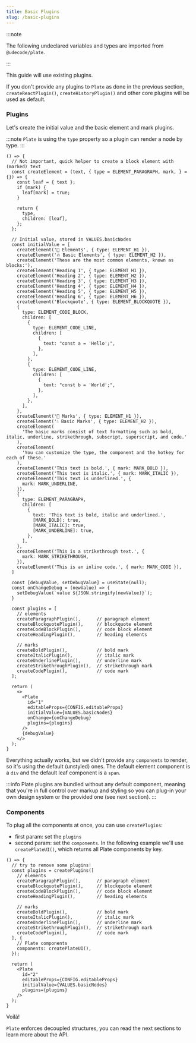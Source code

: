 ```yaml
---
title: Basic Plugins
slug: /basic-plugins
---
```


:::note

The following undeclared variables and types are imported from `@udecode/plate`.

:::

This guide will use existing plugins.

If you don't provide any plugins to `Plate` as done in the previous section, 
`createReactPlugin()`, `createHistoryPlugin()` and other core plugins will be used as default.

### Plugins

Let's create the initial value and the basic element and mark plugins.

:::note
`Plate` is using the `type` property so a plugin can render a node by type.
:::

```tsx live
() => {
  // Not important, quick helper to create a block element with (marked) text
  const createElement = (text, { type = ELEMENT_PARAGRAPH, mark, } = {}) => {
    const leaf = { text };
    if (mark) {
      leaf[mark] = true;
    }
  
    return {
      type,
      children: [leaf],
    };
  };
  
  // Initial value, stored in VALUES.basicNodes
  const initialValue = [
    createElement('🧱 Elements', { type: ELEMENT_H1 }),
    createElement('🔥 Basic Elements', { type: ELEMENT_H2 }),
    createElement('These are the most common elements, known as blocks:'),
    createElement('Heading 1', { type: ELEMENT_H1 }),
    createElement('Heading 2', { type: ELEMENT_H2 }),
    createElement('Heading 3', { type: ELEMENT_H3 }),
    createElement('Heading 4', { type: ELEMENT_H4 }),
    createElement('Heading 5', { type: ELEMENT_H5 }),
    createElement('Heading 6', { type: ELEMENT_H6 }),
    createElement('Blockquote', { type: ELEMENT_BLOCKQUOTE }),
    {
      type: ELEMENT_CODE_BLOCK,
      children: [
        {
          type: ELEMENT_CODE_LINE,
          children: [
            {
              text: "const a = 'Hello';",
            },
          ],
        },
        {
          type: ELEMENT_CODE_LINE,
          children: [
            {
              text: "const b = 'World';",
            },
          ],
        },
      ],
    },
    createElement('💅 Marks', { type: ELEMENT_H1 }),
    createElement('💧 Basic Marks', { type: ELEMENT_H2 }),
    createElement(
      'The basic marks consist of text formatting such as bold, italic, underline, strikethrough, subscript, superscript, and code.'
    ),
    createElement(
      'You can customize the type, the component and the hotkey for each of these.'
    ),
    createElement('This text is bold.', { mark: MARK_BOLD }),
    createElement('This text is italic.', { mark: MARK_ITALIC }),
    createElement('This text is underlined.', {
      mark: MARK_UNDERLINE,
    }),
    {
      type: ELEMENT_PARAGRAPH,
      children: [
        {
          text: 'This text is bold, italic and underlined.',
          [MARK_BOLD]: true,
          [MARK_ITALIC]: true,
          [MARK_UNDERLINE]: true,
        },
      ],
    },
    createElement('This is a strikethrough text.', {
      mark: MARK_STRIKETHROUGH,
    }),
    createElement('This is an inline code.', { mark: MARK_CODE }),
  ]

  const [debugValue, setDebugValue] = useState(null);
  const onChangeDebug = (newValue) => {
    setDebugValue(`value ${JSON.stringify(newValue)}`);
  }
  
  const plugins = [
    // elements
    createParagraphPlugin(),      // paragraph element
    createBlockquotePlugin(),     // blockquote element
    createCodeBlockPlugin(),      // code block element
    createHeadingPlugin(),        // heading elements
  
    // marks
    createBoldPlugin(),           // bold mark
    createItalicPlugin(),         // italic mark
    createUnderlinePlugin(),      // underline mark
    createStrikethroughPlugin(),  // strikethrough mark
    createCodePlugin(),           // code mark
  ];

  return (
    <>
      <Plate
        id="1"
        editableProps={CONFIG.editableProps}
        initialValue={VALUES.basicNodes}
        onChange={onChangeDebug}
        plugins={plugins}
      />
      {debugValue}
    </>
  );
}
```

Everything actually works, but we didn't provide any `components` to render, so it's using the default (unstyled) ones.
The default element component is a `div` and the default leaf component is a `span`.

:::info
Plate plugins are bundled without any default component,
meaning that you're in full control over markup and styling
so you can plug-in your own design system or the provided one (see next section).
:::

### Components

To plug all the components at once, you can use `createPlugins`:
- first param: set the `plugins` 
- second param: set the `components`. In the following example we'll use `createPlateUI()`, which returns all Plate components by key.

```tsx live
() => {
  // try to remove some plugins!
  const plugins = createPlugins([
    // elements
    createParagraphPlugin(),      // paragraph element
    createBlockquotePlugin(),     // blockquote element
    createCodeBlockPlugin(),      // code block element
    createHeadingPlugin(),        // heading elements

    // marks
    createBoldPlugin(),           // bold mark
    createItalicPlugin(),         // italic mark
    createUnderlinePlugin(),      // underline mark
    createStrikethroughPlugin(),  // strikethrough mark
    createCodePlugin(),           // code mark
  ], {
    // Plate components
    components: createPlateUI(),
  });
  
  return (
    <Plate
      id="2"
      editableProps={CONFIG.editableProps}
      initialValue={VALUES.basicNodes}
      plugins={plugins}
    />
  );
}
```

Voilà!

`Plate` enforces decoupled structures, you can read the next sections to learn more about the API. 
